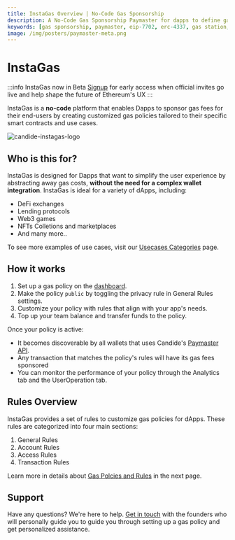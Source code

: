 ```yaml
---
title: InstaGas Overview | No-Code Gas Sponsorship
description: A No-Code Gas Sponsorship Paymaster for dapps to define gas policies to directly sponsor gas for Smart Wallets end-users
keywords: [gas sponsorship, paymaster, eip-7702, erc-4337, gas station, gas policies, gas abstraction]
image: /img/posters/paymaster-meta.png
---
```


# InstaGas

:::info InstaGas now in Beta
[Signup](https://app.formbricks.com/s/cm7pxlxbn0000l503icy2yfeb) for early access when official invites go live and help shape the future of Ethereum's UX
:::

InstaGas is a **no-code** platform that enables Dapps to sponsor gas fees for their end-users by 
creating customized gas policies tailored to their specific smart contracts and use cases.

![candide-instagas-logo](/img/logo/instagas-logo.png)

## Who is this for?

InstaGas is designed for Dapps that want to simplify the user experience by abstracting away gas costs, **without the need for a complex wallet integration**. 
InstaGas is ideal for a variety of dApps, including:

* DeFi exchanges
* Lending protocols
* Web3 games
* NFTs Colletions and marketplaces
* And many more..

To see more examples of use cases, visit our [Usecases Categories](/instagas/usecases) page.

## How it works

1. Set up a gas policy on the [dashboard](https://dashboard.candide.dev).
2. Make the policy `public` by toggling the privacy rule in General Rules settings.
3. Customize your policy with rules that align with your app's needs.
4. Top up your team balance and transfer funds to the policy.

Once your policy is active:

- It becomes discoverable by all wallets that uses Candide's [Paymaster API](/wallet/paymaster/rpc-methods/).
- Any transaction that matches the policy's rules will have its gas fees sponsored
- You can monitor the performance of your policy through the Analytics tab and the UserOperation tab.

## Rules Overview

InstaGas provides a set of rules to customize gas policies for dApps. These rules are categorized into four main sections: 
1. General Rules
2. Account Rules
3. Access Rules
4. Transaction Rules

Learn more in details about [Gas Polcies and Rules](/instagas/gas-policies) in the next page.


## Support

Have any questions? We're here to help. [Get in touch](https://cal.com/candidelabs/30mins) with the founders who will personally guide you to guide you 
through setting up a gas policy and get personalized assistance.

